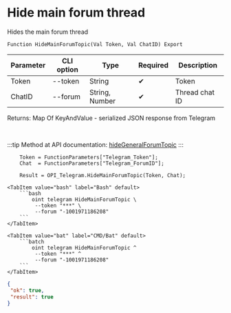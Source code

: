 ﻿---
sidebar_position: 7
description: Hide main forum thread and other functions to work with Telegram in the Open Integration Package, a free open-source integration library for 1C:Enterprise 8, OneScript and CLI
keywords: [1C, 1С, 1С:Enterprise, 1С:Enterprise 8.3, API, Integration, Services, Exchange, OneScript, CLI, Telegram]
---


# Hide main forum thread
 Hides the main forum thread



`Function HideMainForumTopic(Val Token, Val ChatID) Export`

  | Parameter | CLI option | Type | Required | Description |
  |-|-|-|-|-|
  | Token | --token | String | &#x2714; | Token |
  | ChatID | --forum | String, Number | &#x2714; | Thread chat ID |

  
  Returns:  Map Of KeyAndValue - serialized JSON response from Telegram

<br/>

:::tip
Method at API documentation: [hideGeneralForumTopic](https://core.telegram.org/bots/api#hidegeneralforumtopic)
:::
<br/>



```bsl title="1C:Enterprise/OneScript code example"
    Token = FunctionParameters["Telegram_Token"];
    Chat  = FunctionParameters["Telegram_ForumID"];

    Result = OPI_Telegram.HideMainForumTopic(Token, Chat);
```
 

 <Tabs>
  
    <TabItem value="bash" label="Bash" default>
        ```bash
            oint telegram HideMainForumTopic \
             --token "***" \
             --forum "-1001971186208"
        ```
    </TabItem>
  
    <TabItem value="bat" label="CMD/Bat" default>
        ```batch
            oint telegram HideMainForumTopic ^
             --token "***" ^
             --forum "-1001971186208"
        ```
    </TabItem>
</Tabs>


```json title="Result"
{
 "ok": true,
 "result": true
}
```
